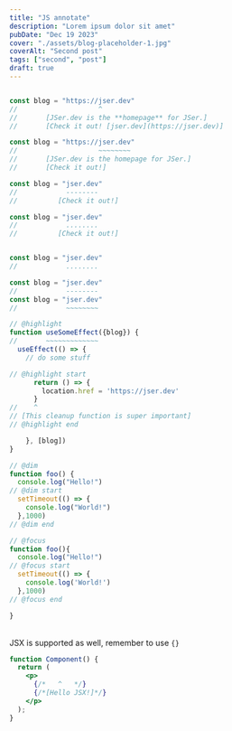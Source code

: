 ```yaml
---
title: "JS annotate"
description: "Lorem ipsum dolor sit amet"
pubDate: "Dec 19 2023"
cover: "./assets/blog-placeholder-1.jpg"
coverAlt: "Second post"
tags: ["second", "post"]
draft: true
---
```


```js annotate

const blog = "https://jser.dev"
//                    ^
//       [JSer.dev is the **homepage** for JSer.]
//       [Check it out! [jser.dev](https://jser.dev)]

const blog = "https://jser.dev"
//                    ~~~~~~~~
//       [JSer.dev is the homepage for JSer.]
//       [Check it out!]

const blog = "jser.dev"
//            --------
//          [Check it out!]

const blog = "jser.dev"
//            ........
//          [Check it out!]


const blog = "jser.dev"
//            ........

const blog = "jser.dev"
//            --------
const blog = "jser.dev"
//            ~~~~~~~~

// @highlight
function useSomeEffect({blog}) {
//       ~~~~~~~~~~~~~
  useEffect(() => {
    // do some stuff

// @highlight start
      return () => {
        location.href = 'https://jser.dev'
      }
//    ^
// [This cleanup function is super important]
// @highlight end

    }, [blog])
}

// @dim
function foo() {
  console.log("Hello!")
// @dim start
  setTimeout(() => {
    console.log("World!")
  },1000)
// @dim end

// @focus
function foo(){
  console.log("Hello!")
// @focus start
  setTimeout(() => {
    console.log('World!')
  },1000)
// @focus end

}

```
\
JSX is supported as well, remember to use `{}`

```jsx annotate
function Component() {
  return (
    <p>
      {/*   ^   */}
      {/*[Hello JSX!]*/}
    </p>
  );
}
```

